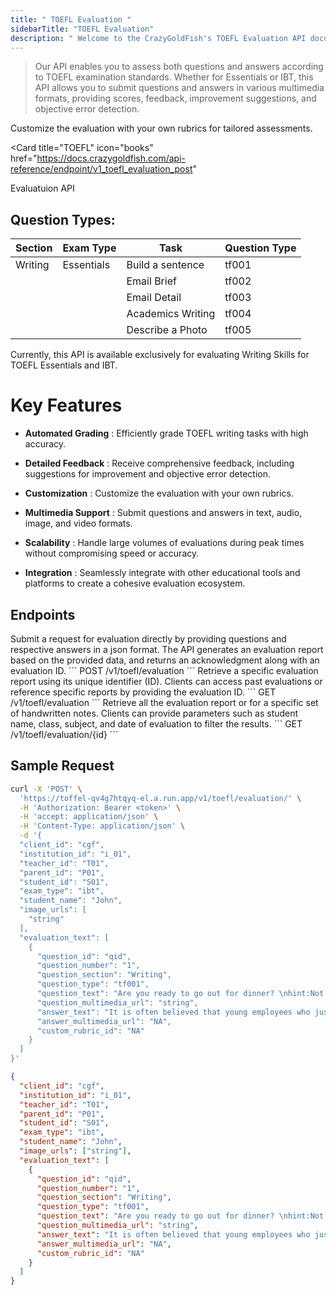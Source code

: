 ```yaml
---
title: " TOEFL Evaluation "
sidebarTitle: "TOEFL Evaluation"
description: " Welcome to the CrazyGoldFish's TOEFL Evaluation API documentation. 👋"
---
```


> Our API enables you to assess both questions and answers according to TOEFL examination standards. Whether for Essentials or IBT, this API allows you to submit questions and answers in various multimedia formats, providing scores, feedback, improvement suggestions, and objective error detection.

<Tip>
  Customize the evaluation with your own rubrics for tailored assessments.
</Tip>

<Card
  title="TOEFL"
  icon="books"
  href="https://docs.crazygoldfish.com/api-reference/endpoint/v1_toefl_evaluation_post"
>
  Evaluatuion API
</Card>

## Question Types:

| Section | Exam Type  | Task              | Question Type |
| ------- | ---------- | ----------------- | ------------- |
| Writing | Essentials | Build a sentence  | tf001         |
|         |            | Email Brief       | tf002         |
|         |            | Email Detail      | tf003         |
|         |            | Academics Writing | tf004         |
|         |            | Describe a Photo  | tf005         |

<Note>
  Currently, this API is available exclusively for evaluating Writing Skills for
  TOEFL Essentials and IBT.
</Note>

# Key Features

- **Automated Grading** : Efficiently grade TOEFL writing tasks with high accuracy.

- **Detailed Feedback** : Receive comprehensive feedback, including suggestions for improvement and objective error detection.

- **Customization** : Customize the evaluation with your own rubrics.

- **Multimedia Support** : Submit questions and answers in text, audio, image, and video formats.

- **Scalability** : Handle large volumes of evaluations during peak times without compromising speed or accuracy.

- **Integration** : Seamlessly integrate with other educational tools and platforms to create a cohesive evaluation ecosystem.

## Endpoints

 <Steps>
  <Step title="Submit Evaluation Request">
 Submit a request for evaluation directly by providing questions and respective answers in a json format. The API generates an evaluation report based on the provided data, and returns an acknowledgment along with an evaluation ID.
```
POST /v1/toefl/evaluation
```
  </Step>
  <Step title="Get Specific Evaluation Report">
Retrieve a specific evaluation report using its unique identifier (ID). Clients can access past evaluations or reference specific reports by providing the evaluation ID.
```
GET /v1/toefl/evaluation
```

  </Step>
  <Step title="Get All Evaluation Reports">
   Retrieve all the evaluation report or for a specific set of handwritten notes. Clients can provide parameters such as student name, class, subject, and date of evaluation to filter the results.
  ```
GET /v1/toefl/evaluation/{id}
```
  </Step>
</Steps>

## Sample Request

<CodeGroup>

```bash cURL
curl -X 'POST' \
  'https://toffel-qv4g7htqyq-el.a.run.app/v1/toefl/evaluation/' \
  -H 'Authorization: Bearer <token>' \
  -H 'accept: application/json' \
  -H 'Content-Type: application/json' \
  -d '{
  "client_id": "cgf",
  "institution_id": "i_01",
  "teacher_id": "T01",
  "parent_id": "P01",
  "student_id": "S01",
  "exam_type": "ibt",
  "student_name": "John",
  "image_urls": [
    "string"
  ],
  "evaluation_text": [
    {
      "question_id": "qid",
      "question_number": "1",
      "question_section": "Writing",
      "question_type": "tf001",
      "question_text": "Are you ready to go out for dinner? \nhint:Not yet.heard havent from Michael I",
      "question_multimedia_url": "string",
      "answer_text": "It is often believed that young employees who just graduated from  college and university tend not to possess interpersonal skills that are essential to communicating with co-workers. Their growing reliance on digital tools and independent lifestyles contributes to this problem. Opportunities to learn soft skills as well as interact with others through various activities should be promoted. \n\nThe primary reason for a lower level of interpersonal skills among young workers comes from the incredible amount of time they spend on electric gadgets these days. In other words, they are often addicted to them, avoiding meeting with other people. For instance, they are more likely to prefer spending time watching YouTube and playing online games, from which they are able to acquire special knowledge and skills of their own interests. This leads to their poor communication skills and even apathy toward others. Consequently, companies are required to provide more practical lessons where young workers can learn the importance of verbal skills so they can cooperate with each other as they are better able to understand their mutual needs and problems. \n\nAnother significant factor for the deteriorating interpersonal skills of young employees is their increasing independence from their earlier age. Indeed, more children are provided with their own room before elementary so they can be more responsible for managing themselves. However, this leads to fewer opportunities to interact with family and discourages their communication skills. Furthermore, they tend to feel uncomfortable in expressing their idea and emotions as they have a more separate lifestyle from their parents and brothers. Therefore, it is increasingly essential for industries to hold  exciting events such as sports festivals and BBQ parties to establish more intimate relationships with colleagues. Thus, they are more motivated to engage in a conversation and have more interest in people working in the same company. Moreover, the ability to make a proper word choice depending on whom they are talking to will be improved with the accumulating experience to interact with others in various situations. \n\nIn conclusion, the increasing amount of time that young workers spend on their electric tools and their growing isolation are critical reasons to lower their interpersonal skills. In order to solve these problems, companies are expected to offer educational opportunities for them to learn conversation skills and hold some exciting festivals and parties to make it less stressful to talk to various people",
      "answer_multimedia_url": "NA",
      "custom_rubric_id": "NA"
    }
  ]
}'
```

```json json
{
  "client_id": "cgf",
  "institution_id": "i_01",
  "teacher_id": "T01",
  "parent_id": "P01",
  "student_id": "S01",
  "exam_type": "ibt",
  "student_name": "John",
  "image_urls": ["string"],
  "evaluation_text": [
    {
      "question_id": "qid",
      "question_number": "1",
      "question_section": "Writing",
      "question_type": "tf001",
      "question_text": "Are you ready to go out for dinner? \nhint:Not yet.heard haven't from Michael I",
      "question_multimedia_url": "string",
      "answer_text": "It is often believed that young employees who just graduated from college and university tend not to possess interpersonal skills that are essential to communicating with co-workers. Their growing reliance on digital tools and independent lifestyles contributes to this problem. Opportunities to learn soft skills as well as interact with others through various activities should be promoted.\n\nThe primary reason for a lower level of interpersonal skills among young workers comes from the incredible amount of time they spend on electric gadgets these days. In other words, they are often addicted to them, avoiding meeting with other people. For instance, they are more likely to prefer spending time watching YouTube and playing online games, from which they are able to acquire special knowledge and skills of their own interests. This leads to their poor communication skills and even apathy toward others. Consequently, companies are required to provide more practical lessons where young workers can learn the importance of verbal skills so they can cooperate with each other as they are better able to understand their mutual needs and problems.\n\nAnother significant factor for the deteriorating interpersonal skills of young employees is their increasing independence from their earlier age. Indeed, more children are provided with their own room before elementary so they can be more responsible for managing themselves. However, this leads to fewer opportunities to interact with family and discourages their communication skills. Furthermore, they tend to feel uncomfortable in expressing their idea and emotions as they have a more separate lifestyle from their parents and brothers. Therefore, it is increasingly essential for industries to hold exciting events such as sports festivals and BBQ parties to establish more intimate relationships with colleagues. Thus, they are more motivated to engage in a conversation and have more interest in people working in the same company. Moreover, the ability to make a proper word choice depending on whom they are talking to will be improved with the accumulating experience to interact with others in various situations.\n\nIn conclusion, the increasing amount of time that young workers spend on their electric tools and their growing isolation are critical reasons to lower their interpersonal skills. In order to solve these problems, companies are expected to offer educational opportunities for them to learn conversation skills and hold some exciting festivals and parties to make it less stressful to talk to various people",
      "answer_multimedia_url": "NA",
      "custom_rubric_id": "NA"
    }
  ]
}
```

</CodeGroup>
